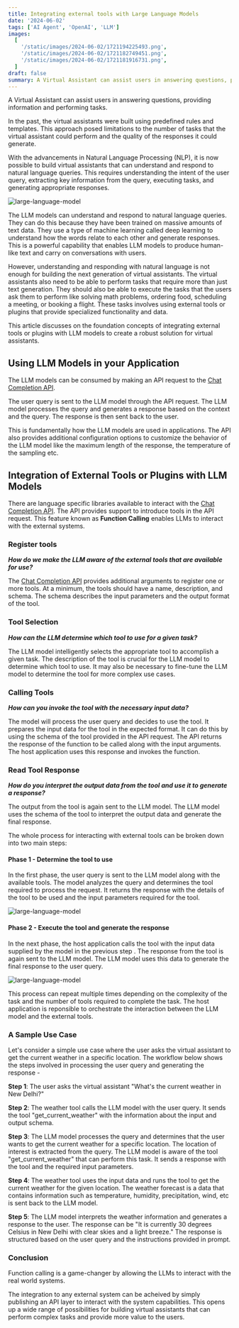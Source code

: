 ```yaml
---
title: Integrating external tools with Large Language Models
date: '2024-06-02'
tags: ['AI Agent', 'OpenAI', 'LLM']
images:
  [
    '/static/images/2024-06-02/1721194225493.png',
    '/static/images/2024-06-02/1721182749451.png',
    '/static/images/2024-06-02/1721181916731.png',
  ]
draft: false
summary: A Virtual Assistant can assist users in answering questions, providing information and performing tasks. In the past, the virtual assistants were built using predefined rules and templates. This approach posed limitations to the number of tasks that the virtual assistant could perform and the quality of the responses it could generate.
---
```


A Virtual Assistant can assist users in answering questions, providing information and performing tasks.

In the past, the virtual assistants were built using predefined rules and templates.
This approach posed limitations to the number of tasks that the virtual assistant could perform and the quality of the responses it could generate.

With the advancements in Natural Language Processing (NLP), it is now possible to build virtual assistants that can understand and respond to natural language queries.
This requires understanding the intent of the user query, extracting key information from the query, executing tasks, and generating appropriate responses.

![large-language-model](/static/images/2024-06-02/1721194225493.png)

The LLM models can understand and respond to natural language queries. They can do this because they have been trained on massive amounts of text data. They use a type of machine learning called deep learning to understand how the words relate to each other and generate responses. This is a powerful capability that enables LLM models to produce human-like text and carry on conversations with users.

However, understanding and responding with natural language is not enough for building the next generation of virtual assistants.
The virtual assistants also need to be able to perform tasks that require more than just text generation. They should also be able to execute the tasks that the users ask them to perform like solving math problems, ordering food, scheduling a meeting, or booking a flight. These tasks involves using external tools or plugins that provide specialized functionality and data.

This article discusses on the foundation concepts of integrating external tools or plugins with LLM models to create a robust solution for virtual assistants.

## Using LLM Models in your Application

The LLM models can be consumed by making an API request to the [Chat Completion API](https://platform.openai.com/docs/api-reference/introduction).

The user query is sent to the LLM model through the API request. The LLM model processes the query and generates a response based on the context and the query. The response is then sent back to the user.

This is fundamentally how the LLM models are used in applications.
The API also provides additional configuration options to customize the behavior of the LLM model like the maximum length of the response, the temperature of the sampling etc.

## Integration of External Tools or Plugins with LLM Models

There are language specific libraries available to interact with the [Chat Completion API](https://platform.openai.com/docs/api-reference/introduction).
The API provides support to introduce tools in the API request. This feature known as **Function Calling** enables LLMs to interact with the external systems.

### Register tools

**_How do we make the LLM aware of the external tools that are available for use?_**

The [Chat Completion API](https://platform.openai.com/docs/api-reference/introduction) provides additional arguments to register one or more tools. At a minimum, the tools should have a name, description, and schema. The schema describes the input parameters and the output format of the tool.

### Tool Selection

**_How can the LLM determine which tool to use for a given task?_**

The LLM model intelligently selects the appropriate tool to accomplish a given task. The description of the tool is crucial for the LLM model to determine which tool to use.
It may also be necessary to fine-tune the LLM model to determine the tool for more complex use cases.

### Calling Tools

**_How can you invoke the tool with the necessary input data?_**

The model will process the user query and decides to use the tool. It prepares the input data for the tool in the expected format. It can do this by using the schema of the tool provided in the API request.
The API returns the response of the function to be called along with the input arguments. The host application uses this response and invokes the function.

### Read Tool Response

**_How do you interpret the output data from the tool and use it to generate a response?_**

The output from the tool is again sent to the LLM model.
The LLM model uses the schema of the tool to interpret the output data and generate the final response.

The whole process for interacting with external tools can be broken down into two main steps:

#### Phase 1 - Determine the tool to use

In the first phase, the user query is sent to the LLM model along with the available tools. The model analyzes the query and determines the tool required to process the request.
It returns the response with the details of the tool to be used and the input parameters required for the tool.

![large-language-model](/static/images/2024-06-02/1721181916731.png)

#### Phase 2 - Execute the tool and generate the response

In the next phase, the host application calls the tool with the input data supplied by the model in the previous step . The response from the tool is again sent to the LLM model. The LLM model uses this data to generate the final response to the user query.

![large-language-model](/static/images/2024-06-02/1721182749451.png)

This process can repeat multiple times depending on the complexity of the task and the number of tools required to complete the task. The host application is reponsible to orchestrate the interaction between the LLM model and the external tools.

### A Sample Use Case

Let's consider a simple use case where the user asks the virtual assistant to get the current weather in a specific location. The workflow below shows the steps involved in processing the user query and generating the response -

**Step 1**: The user asks the virtual assistant "What's the current weather in New Delhi?"

**Step 2**: The weather tool calls the LLM model with the user query. It sends the tool "get_current_weather" with the information about the input and output schema.

**Step 3**: The LLM model processes the query and determines that the user wants to get the current weather for a specific location. The location of interest is extracted from the query. The LLM model is aware of the tool "get_current_weather" that can perform this task. It sends a response with the tool and the required input parameters.

**Step 4**: The weather tool uses the input data and runs the tool to get the current weather for the given location. The weather forecast is a data that contains information such as temperature, humidity, precipitation, wind, etc is sent back to the LLM model.

**Step 5**: The LLM model interprets the weather information and generates a response to the user. The response can be "It is currently 30 degrees Celsius in New Delhi with clear skies and a light breeze." The response is structured based on the user query and the instructions provided in prompt.

### Conclusion

Function calling is a game-changer by allowing the LLMs to interact with the real world systems.

The integration to any external system can be acheived by simply publishing an API layer to interact with the system capabilities. This opens up a wide range of possibilities for building virtual assistants that can perform complex tasks and provide more value to the users.
